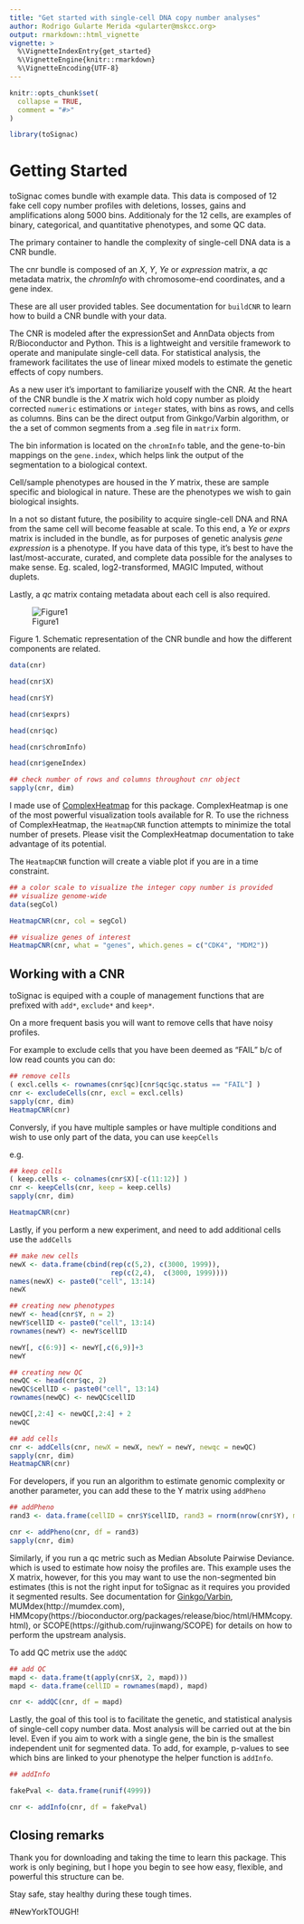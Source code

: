 ```yaml
---
title: "Get started with single-cell DNA copy number analyses"
author: Rodrigo Gularte Merida <gularter@mskcc.org>
output: rmarkdown::html_vignette
vignette: >
  %\VignetteIndexEntry{get_started}
  %\VignetteEngine{knitr::rmarkdown}
  %\VignetteEncoding{UTF-8}
---
```


```r
knitr::opts_chunk$set(
  collapse = TRUE,
  comment = "#>"
)
```

```r
library(toSignac)
```

# Getting Started

toSignac comes bundle with example data.  This data is composed of 12 fake cell copy number profiles with deletions, losses, gains and amplifications along 5000 bins.  Additionaly for the 12 cells, are examples of binary, categorical, and quantitative phenotypes, and some QC data. 

The primary container to handle the complexity of single-cell DNA data is a CNR bundle.

The cnr bundle is composed of an *X*, *Y*, *Ye* or _expression_ matrix, a *qc* metadata matrix, the *chromInfo* with chromosome-end coordinates, and a gene index.

These are all user provided tables.  See documentation for `buildCNR` to learn how to build a CNR bundle with your data.

The CNR is modeled after the expressionSet and AnnData objects from R/Bioconductor and Python.  This is a lightweight and versitile framework to operate and manipulate single-cell data.  For statistical analysis, the framework facilitates the use of linear mixed models to estimate the genetic effects of copy numbers.

As a new user it's important to familiarize youself with the CNR.  At the heart of the CNR bundle is the *X* matrix wich hold copy number as ploidy corrected `numeric` estimations or `integer` states, with bins as rows, and cells as columns.  Bins can be the direct output from Ginkgo/Varbin algorithm, or the a set of common segments from a .seg file in `matrix` form.

The bin information is located on the `chromInfo` table, and the gene-to-bin mappings on the `gene.index`, which helps link the output of the segmentation to a biological context.

Cell/sample phenotypes are housed in the *Y* matrix, these are sample specific and biological in nature. These are the phenotypes we wish to gain biological insights.

In a not so distant future, the posibility to acquire single-cell DNA and RNA from the same cell will become feasable at scale.  To this end, a *Ye* or _exprs_ matrix is included in the bundle, as for purposes of genetic analysis _gene expression_ is a phenotype.  If you have data of this type, it's best to have the last/most-accurate, curated, and complete data possible for the analyses to make sense.  Eg. scaled, log2-transformed, MAGIC Imputed, without duplets.

Lastly, a *qc* matrix containg metadata about each cell is also required.



![Figure1](../figures/CNR.png)

Figure 1. Schematic representation of the CNR bundle and how the different components are related.

```r
data(cnr)

head(cnr$X)

head(cnr$Y)

head(cnr$exprs)

head(cnr$qc)

head(cnr$chromInfo)

head(cnr$geneIndex)

```

```r
## check number of rows and columns throughout cnr object
sapply(cnr, dim)

```

I made use of [ComplexHeatmap](https://jokergoo.github.io/ComplexHeatmap-reference/book/) for this package.  ComplexHeatmap is one of the most powerful visualization tools available for R.  To use the richness of ComplexHeatmap, the `HeatmapCNR` function attempts to minimize the total number of presets.  Please visit the ComplexHeatmap documentation to take advantage of its potential.

The `HeatmapCNR` function will create a viable plot if you are in a time constraint.


```r
## a color scale to visualize the integer copy number is provided
## visualize genome-wide
data(segCol)

HeatmapCNR(cnr, col = segCol)

## visualize genes of interest
HeatmapCNR(cnr, what = "genes", which.genes = c("CDK4", "MDM2"))

```

## Working with a CNR

toSignac is equiped with a couple of management functions that are prefixed with `add*`, `exclude*` and `keep*`.  


On a more frequent basis you will want to remove cells that have noisy profiles.  

For example to exclude cells that you have been deemed as "FAIL" b/c of low read counts you can do:

```r
## remove cells
( excl.cells <- rownames(cnr$qc)[cnr$qc$qc.status == "FAIL"] )
cnr <- excludeCells(cnr, excl = excl.cells)
sapply(cnr, dim)
HeatmapCNR(cnr)
```

Conversly, if you have multiple samples or have multiple conditions and wish to use only part of the data, you can use `keepCells`

e.g.
```r
## keep cells
( keep.cells <- colnames(cnr$X)[-c(11:12)] )
cnr <- keepCells(cnr, keep = keep.cells)
sapply(cnr, dim)

HeatmapCNR(cnr)

```

Lastly, if you perform a new experiment, and need to add additional cells  use the `addCells`

```r
## make new cells
newX <- data.frame(cbind(rep(c(5,2), c(3000, 1999)),
                         rep(c(2,4),  c(3000, 1999))))
names(newX) <- paste0("cell", 13:14)
newX

## creating new phenotypes
newY <- head(cnr$Y, n = 2)
newY$cellID <- paste0("cell", 13:14)
rownames(newY) <- newY$cellID

newY[, c(6:9)] <- newY[,c(6,9)]+3
newY

## creating new QC
newQC <- head(cnr$qc, 2)
newQC$cellID <- paste0("cell", 13:14)
rownames(newQC) <- newQC$cellID

newQC[,2:4] <- newQC[,2:4] + 2
newQC

## add cells
cnr <- addCells(cnr, newX = newX, newY = newY, newqc = newQC)
sapply(cnr, dim)
HeatmapCNR(cnr)
```

For developers, if you run an algorithm to estimate genomic complexity or another parameter, you can add these to the Y matrix using `addPheno`

```r
## addPheno
rand3 <- data.frame(cellID = cnr$Y$cellID, rand3 = rnorm(nrow(cnr$Y), mean = 2, sd = 1))

cnr <- addPheno(cnr, df = rand3)
sapply(cnr, dim)
```

Similarly, if you run a qc metric such as Median Absolute Pairwise Deviance.   which is used to estimate how noisy the profiles are.  This example uses the X matrix, however, for this you may want to use the non-segmented bin estimates (this is not the right input for toSignac as it requires you provided it segmented results. See documentation for [Ginkgo/Varbin](https://github.com/robertaboukhalil/ginkgo), MUMdex(http://mumdex.com), HMMcopy(https://bioconductor.org/packages/release/bioc/html/HMMcopy.html), or SCOPE(https://github.com/rujinwang/SCOPE) for details on how to perform the upstream analysis.

To add QC metrix use the `addQC`

```r
## add QC
mapd <- data.frame(t(apply(cnr$X, 2, mapd)))
mapd <- data.frame(cellID = rownames(mapd), mapd)

cnr <- addQC(cnr, df = mapd)
```

Lastly, the goal of this tool is to facilitate the genetic, and statistical analysis of single-cell copy number data.  Most analysis will be carried out at the bin level.  Even if you aim to work with a single gene, the bin is the smallest independent unit for segmented data.  To add, for example, p-values to see which bins are linked to your phenotype the helper function is `addInfo`.


```r
## addInfo

fakePval <- data.frame(runif(4999))

cnr <- addInfo(cnr, df = fakePval)
```


## Closing remarks

Thank you for downloading and taking the time to learn this package.  This work is only begining, but I hope you begin to see how easy, flexible, and powerful this structure can be.

Stay safe, stay healthy during these tough times.


#NewYorkTOUGH!
